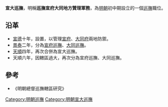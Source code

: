 '''宣大巡撫'''，明稱'''巡撫宣府大同地方贊理軍務'''，為[[明朝|明朝]]初中期設立的一個[[巡撫|巡撫]]職位。

==沿革==
*[[宣德|宣德]]十年，設置，以管理[[宣府|宣府]]、[[大同府|大同府]]兩地防禦。
*[[景泰|景泰]]二年，分為[[宣府巡撫|宣府巡撫]]、[[大同巡撫|大同巡撫]]。
*[[天顺_(明朝)|天順]]四年，再次合併為宣大巡撫。
*天順六年，因轄區過大，再次分為宣府巡撫、大同巡撫。

==參考==
*《明朝總督巡撫轄區研究》

{{明朝小作品}}
{{明朝巡撫}}
[[Category:明朝巡撫|Category:明朝巡撫]]
[[Category:明朝宣大巡撫|Category:明朝宣大巡撫]]